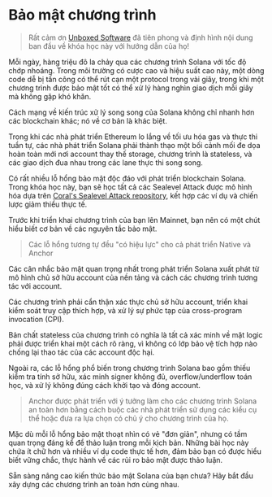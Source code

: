 
# Bảo mật chương trình

> Rất cảm ơn [Unboxed Software](https://x.com/unboxedsoftware) đã tiên phong và định hình nội dung ban đầu về khóa học này với hướng dẫn của họ!

Mỗi ngày, hàng triệu đô la chảy qua các chương trình Solana với tốc độ chớp nhoáng. Trong môi trường có cược cao và hiệu suất cao này, một dòng code dễ bị tấn công có thể rút cạn một protocol trong vài giây, trong khi một chương trình được bảo mật tốt có thể xử lý hàng nghìn giao dịch mỗi giây mà không gặp khó khăn.

Cách mạng về kiến trúc xử lý song song của Solana không chỉ nhanh hơn các blockchain khác; nó về cơ bản là khác biệt.

Trong khi các nhà phát triển Ethereum lo lắng về tối ưu hóa gas và thực thi tuần tự, các nhà phát triển Solana phải thành thạo một bối cảnh mối đe dọa hoàn toàn mới nơi account thay thế storage, chương trình là stateless, và các giao dịch đua nhau trong các lane thực thi song song.

Có rất nhiều lỗ hổng bảo mật độc đáo với phát triển blockchain Solana. Trong khóa học này, bạn sẽ học tất cả các Sealevel Attack được mô hình hóa dựa trên [Coral's Sealevel Attack repository](https://github.com/coral-xyz/sealevel-attacks), kết hợp các ví dụ và chiến lược giảm thiểu thực tế.

Trước khi triển khai chương trình của bạn lên Mainnet, bạn nên có một chút hiểu biết cơ bản về các nguyên tắc bảo mật.

> Các lỗ hổng tương tự đều "có hiệu lực" cho cả phát triển Native và Anchor

<ArticleSection name="Giới thiệu về bảo mật chương trình" id="introduction-to-program-security" level="h2" />

Các cân nhắc bảo mật quan trọng nhất trong phát triển Solana xuất phát từ mô hình chủ sở hữu account của nền tảng và cách các chương trình tương tác với account.

Các chương trình phải cẩn thận xác thực chủ sở hữu account, triển khai kiểm soát truy cập thích hợp, và xử lý sự phức tạp của cross-program invocation (CPI).

Bản chất stateless của chương trình có nghĩa là tất cả xác minh về mặt logic phải được triển khai một cách rõ ràng, vì không có lớp bảo vệ tích hợp nào chống lại thao tác của các account độc hại.

Ngoài ra, các lỗ hổng phổ biến trong chương trình Solana bao gồm thiếu kiểm tra tính sở hữu, xác minh signer không đủ, overflow/underflow toán học, và xử lý không đúng cách khởi tạo và đóng account.

> Anchor được phát triển với ý tưởng làm cho các chương trình Solana an toàn hơn bằng cách buộc các nhà phát triển sử dụng các kiểu cụ thể hoặc đưa ra lựa chọn có chủ ý cho chương trình của họ.

Mặc dù mỗi lỗ hổng bảo mật thoạt nhìn có vẻ "đơn giản", nhưng có tầm quan trọng đáng kể để thảo luận trong mỗi kịch bản. Những bài học này chứa ít chữ hơn và nhiều ví dụ code thực tế hơn, đảm bảo bạn có được hiểu biết vững chắc, thực hành về các rủi ro bảo mật được thảo luận.

Sẵn sàng nâng cao kiến thức bảo mật Solana của bạn chưa? Hãy bắt đầu xây dựng các chương trình an toàn hơn cùng nhau.

